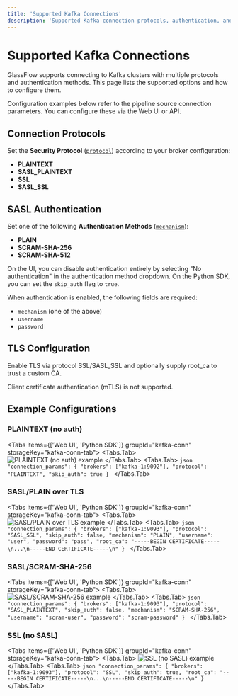```yaml
---
title: 'Supported Kafka Connections'
description: 'Supported Kafka connection protocols, authentication, and TLS options'
---
```


# Supported Kafka Connections

GlassFlow supports connecting to Kafka clusters with multiple protocols and authentication methods. This page lists the supported options and how to configure them.

<Callout type="info" emoji="ℹ️">
Configuration examples below refer to the pipeline source connection parameters. You can configure these via the Web UI or API.
</Callout>

## Connection Protocols

Set the **Security Protocol** ([`protocol`](/configuration/pipeline-json-reference#kafka-connection-parameters)) according to your broker configuration:

- **PLAINTEXT**
- **SASL_PLAINTEXT**
- **SSL**
- **SASL_SSL**

## SASL Authentication

Set one of the following **Authentication Methods** ([`mechanism`](/configuration/pipeline-json-reference#kafka-connection-parameters)):

- **PLAIN**
- **SCRAM-SHA-256**
- **SCRAM-SHA-512**

On the UI, you can disable authentication entirely by selecting "No authentication" in the authentication method dropdown. On the Python SDK, you can set the `skip_auth` flag to `true`.

When authentication is enabled, the following fields are required:
  - `mechanism` (one of the above)
  - `username`
  - `password`

## TLS Configuration

Enable TLS via protocol SSL/SASL_SSL and optionally supply root_ca to trust a custom CA.

Client certificate authentication (mTLS) is not supported.

## Example Configurations

### PLAINTEXT (no auth)

<Tabs items={['Web UI', 'Python SDK']} groupId="kafka-conn" storageKey="kafka-conn-tab">
  <Tabs.Tab>
    <img alt="PLAINTEXT (no auth) example" src="/assets/ui_kafka_connection_plaintext_no_auth.png" />
  </Tabs.Tab>
  <Tabs.Tab>
    ```json
    "connection_params": {
      "brokers": ["kafka-1:9092"],
      "protocol": "PLAINTEXT",
      "skip_auth": true
    }
    ```
  </Tabs.Tab>
</Tabs>

### SASL/PLAIN over TLS

<Tabs items={['Web UI', 'Python SDK']} groupId="kafka-conn" storageKey="kafka-conn-tab">
  <Tabs.Tab>
    <img alt="SASL/PLAIN over TLS example" src="/assets/ui_kafka_connection_sasl_plain_over_tls.png" />
  </Tabs.Tab>
  <Tabs.Tab>
    ```json
    "connection_params": {
      "brokers": ["kafka-1:9093"],
      "protocol": "SASL_SSL",
      "skip_auth": false,
      "mechanism": "PLAIN",
      "username": "user",
      "password": "pass",
      "root_ca": "-----BEGIN CERTIFICATE-----\n...\n-----END CERTIFICATE-----\n"
    }
    ```
  </Tabs.Tab>
</Tabs>

### SASL/SCRAM-SHA-256

<Tabs items={['Web UI', 'Python SDK']} groupId="kafka-conn" storageKey="kafka-conn-tab">
  <Tabs.Tab>
    <img alt="SASL/SCRAM-SHA-256 example" src="/assets/ui_kafka_connection_sasl_scram_256.png" />
  </Tabs.Tab>
  <Tabs.Tab>
    ```json
    "connection_params": {
      "brokers": ["kafka-1:9093"],
      "protocol": "SASL_PLAINTEXT",
      "skip_auth": false,
      "mechanism": "SCRAM-SHA-256",
      "username": "scram-user",
      "password": "scram-password"
    }
    ```
  </Tabs.Tab>
</Tabs>


### SSL (no SASL)

<Tabs items={['Web UI', 'Python SDK']} groupId="kafka-conn" storageKey="kafka-conn-tab">
  <Tabs.Tab>
    <img alt="SSL (no SASL) example" src="/assets/ui_kafka_connection_ssl_no_auth.png" />
  </Tabs.Tab>
  <Tabs.Tab>
    ```json
    "connection_params": {
      "brokers": ["kafka-1:9093"],
      "protocol": "SSL",
      "skip_auth": true,
      "root_ca": "-----BEGIN CERTIFICATE-----\n...\n-----END CERTIFICATE-----\n"
    }
    ```
  </Tabs.Tab>
</Tabs>
